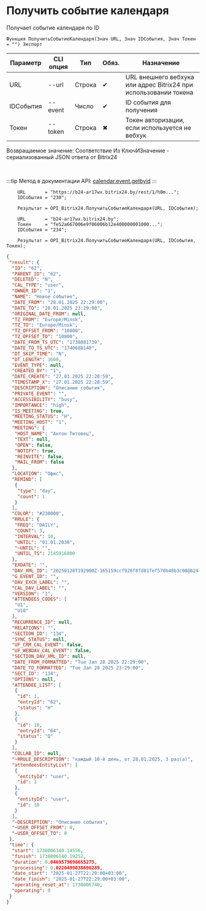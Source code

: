 ﻿---
sidebar_position: 3
---


# Получить событие календаря
 Получает событие календаря по ID



`Функция ПолучитьСобытиеКалендаря(Знач URL, Знач IDСобытия, Знач Токен = "") Экспорт`

  | Параметр | CLI опция | Тип | Обяз. | Назначение |
  |-|-|-|-|-|
  | URL | --url | Строка | &#x2714; | URL внешнего вебхука или адрес Bitrix24 при использовании токена |
  | IDСобытия | --event | Число | &#x2714; | ID события для получения |
  | Токен | --token | Строка | &#x2716; | Токен авторизации, если используется не вебхук |

  
  Возвращаемое значение:   Соответствие Из КлючИЗначение - сериализованный JSON ответа от Bitrix24

<br/>

:::tip
Метод в документации API: [calendar.event.getbyid](https://apidocs.bitrix24.ru/api-reference/calendar/calendar-event/calendar-event-get-by-id.html)
:::
<br/>



```bsl title="Пример использования для 1С:Предприятие/OneScript"
    URL       = "https://b24-ar17wx.bitrix24.by/rest/1/h0m...";
    IDСобытия = "230";

    Результат = OPI_Bitrix24.ПолучитьСобытиеКалендаря(URL, IDСобытия);

    URL       = "b24-ar17wx.bitrix24.by";
    Токен     = "fe52a667006e9f06006b12e400000001000...";
    IDСобытия = "234";

    Результат = OPI_Bitrix24.ПолучитьСобытиеКалендаря(URL, IDСобытия, Токен);
```
    



```json title="Результат"
{
 "result": {
  "ID": "62",
  "PARENT_ID": "62",
  "DELETED": "N",
  "CAL_TYPE": "user",
  "OWNER_ID": "1",
  "NAME": "Новое событие",
  "DATE_FROM": "28.01.2025 22:29:00",
  "DATE_TO": "28.01.2025 23:29:00",
  "ORIGINAL_DATE_FROM": null,
  "TZ_FROM": "Europe/Minsk",
  "TZ_TO": "Europe/Minsk",
  "TZ_OFFSET_FROM": "10800",
  "TZ_OFFSET_TO": "10800",
  "DATE_FROM_TS_UTC": "1738081739",
  "DATE_TO_TS_UTC": "1740688140",
  "DT_SKIP_TIME": "N",
  "DT_LENGTH": 3600,
  "EVENT_TYPE": null,
  "CREATED_BY": "1",
  "DATE_CREATE": "27.01.2025 22:28:59",
  "TIMESTAMP_X": "27.01.2025 22:28:59",
  "DESCRIPTION": "Описание события",
  "PRIVATE_EVENT": "",
  "ACCESSIBILITY": "busy",
  "IMPORTANCE": "high",
  "IS_MEETING": true,
  "MEETING_STATUS": "H",
  "MEETING_HOST": "1",
  "MEETING": {
   "HOST_NAME": "Антон Титовец",
   "TEXT": null,
   "OPEN": false,
   "NOTIFY": true,
   "REINVITE": false,
   "MAIL_FROM": false
  },
  "LOCATION": "Офис",
  "REMIND": [
   {
    "type": "day",
    "count": 1
   }
  ],
  "COLOR": "#230000",
  "RRULE": {
   "FREQ": "DAILY",
   "COUNT": 3,
   "INTERVAL": 10,
   "UNTIL": "01.01.2038",
   "~UNTIL": "",
   "UNTIL_TS": 2145916800
  },
  "EXDATE": "",
  "DAV_XML_ID": "20250128T192900Z-165159ccf926f8fd81fef570b48b3c08@b24-ar17wx.bitrix24.by",
  "G_EVENT_ID": "",
  "DAV_EXCH_LABEL": "",
  "CAL_DAV_LABEL": "",
  "VERSION": "1",
  "ATTENDEES_CODES": [
   "U1",
   "U10"
  ],
  "RECURRENCE_ID": null,
  "RELATIONS": "",
  "SECTION_ID": "134",
  "SYNC_STATUS": null,
  "UF_CRM_CAL_EVENT": false,
  "UF_WEBDAV_CAL_EVENT": false,
  "SECTION_DAV_XML_ID": null,
  "DATE_FROM_FORMATTED": "Tue Jan 28 2025 22:29:00",
  "DATE_TO_FORMATTED": "Tue Jan 28 2025 23:29:00",
  "SECT_ID": "134",
  "OPTIONS": null,
  "ATTENDEE_LIST": [
   {
    "id": 1,
    "entryId": "62",
    "status": "H"
   },
   {
    "id": 10,
    "entryId": "64",
    "status": "Q"
   }
  ],
  "COLLAB_ID": null,
  "~RRULE_DESCRIPTION": "каждый 10-й день, от 28.01.2025, 3 раз(а)",
  "attendeesEntityList": [
   {
    "entityId": "user",
    "id": 1
   },
   {
    "entityId": "user",
    "id": 10
   }
  ],
  "~DESCRIPTION": "Описание события",
  "~USER_OFFSET_FROM": 0,
  "~USER_OFFSET_TO": 0
 },
 "time": {
  "start": 1738006140.14556,
  "finish": 1738006140.19252,
  "duration": 0.0469579696655273,
  "processing": 0.0220499038696289,
  "date_start": "2025-01-27T22:29:00+03:00",
  "date_finish": "2025-01-27T22:29:00+03:00",
  "operating_reset_at": 1738006740,
  "operating": 0
 }
}
```
